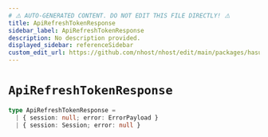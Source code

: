 ```yaml
---
# ⚠️ AUTO-GENERATED CONTENT. DO NOT EDIT THIS FILE DIRECTLY! ⚠️
title: ApiRefreshTokenResponse
sidebar_label: ApiRefreshTokenResponse
description: No description provided.
displayed_sidebar: referenceSidebar
custom_edit_url: https://github.com/nhost/nhost/edit/main/packages/hasura-auth-js/src/utils/types.ts#L158
---
```


# `ApiRefreshTokenResponse`

```ts
type ApiRefreshTokenResponse =
  | { session: null; error: ErrorPayload }
  | { session: Session; error: null }
```
